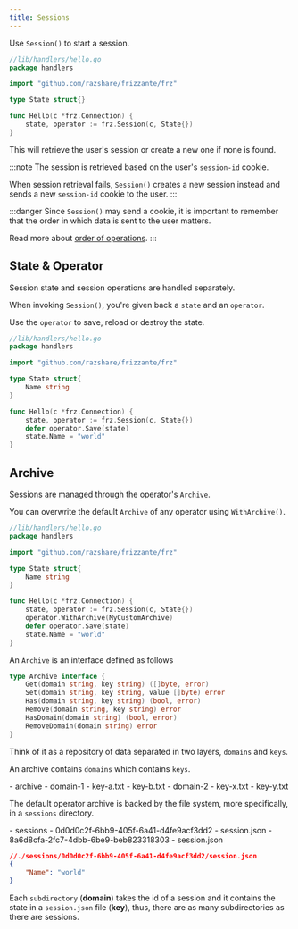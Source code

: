 ```yaml
---
title: Sessions
---
```



Use `Session()` to start a session.

```go
//lib/handlers/hello.go
package handlers

import "github.com/razshare/frizzante/frz"

type State struct{}

func Hello(c *frz.Connection) {
    state, operator := frz.Session(c, State{})
}
```

This will retrieve the user's session or create a new one if none is found.

:::note
The session is retrieved based on the user's `session-id` cookie.

When session retrieval fails, `Session()` creates a 
new session instead and sends a new `session-id` cookie to the user.
:::

:::danger
Since `Session()` may send a cookie, it is important to remember that
the order in which data is sent to the user matters.

Read more about [order of operations](../order-of-operations).
:::

## State & Operator

Session state and session operations are handled separately.

When invoking `Session()`, you're given back a `state` and an `operator`.

Use the `operator` to save, reload or destroy the state.

```go
//lib/handlers/hello.go
package handlers

import "github.com/razshare/frizzante/frz"

type State struct{
    Name string
}

func Hello(c *frz.Connection) {
    state, operator := frz.Session(c, State{})
    defer operator.Save(state)
    state.Name = "world"
}
```

## Archive

Sessions are managed through the operator's `Archive`.

You can overwrite the default `Archive` of any operator using `WithArchive()`.

```go
//lib/handlers/hello.go
package handlers

import "github.com/razshare/frizzante/frz"

type State struct{
    Name string
}

func Hello(c *frz.Connection) {
    state, operator := frz.Session(c, State{})
    operator.WithArchive(MyCustomArchive)
    defer operator.Save(state)
    state.Name = "world"
}
```

An `Archive` is an interface defined as follows

```go
type Archive interface {
    Get(domain string, key string) ([]byte, error)
    Set(domain string, key string, value []byte) error
    Has(domain string, key string) (bool, error)
    Remove(domain string, key string) error
    HasDomain(domain string) (bool, error)
    RemoveDomain(domain string) error
}
```

Think of it as a repository of data separated in two layers, `domains` and `keys`.

An archive contains `domains` which contains `keys`.

<FileTree>
    - archive
        - domain-1
            - key-a.txt
            - key-b.txt
        - domain-2
            - key-x.txt
            - key-y.txt
</FileTree>

The default operator archive is backed by the file system,
more specifically, in a `sessions` directory.

<FileTree>
    - sessions
        - 0d0d0c2f-6bb9-405f-6a41-d4fe9acf3dd2
            - session.json
        - 8a6d8cfa-2fc7-4dbb-6be9-beb823318303
            - session.json
</FileTree>

```json
//./sessions/0d0d0c2f-6bb9-405f-6a41-d4fe9acf3dd2/session.json
{
    "Name": "world"
}
```

Each `subdirectory` (**domain**) takes the id of a session and it contains the state in a `session.json` file (**key**), 
thus, there are as many subdirectories as there are sessions.